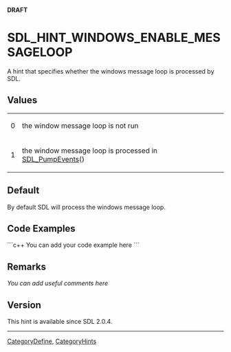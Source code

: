 <!-- pragma section-numbers off -->
<!-- pragma camelcase off -->
'''DRAFT'''

<!-- #*^*^*^*^*See http://wiki.libsdl.org/moin.cgi/SGEnumerations for details on editing this page*^*^*^*^* -->


= SDL_HINT_WINDOWS_ENABLE_MESSAGELOOP =
A hint that specifies whether the windows message loop is processed by SDL.




== Values ==
{|
|0
|the window message loop is not run
|-
|1
|the window message loop is processed in [[SDL_PumpEvents]]()
|}


== Default ==
By default SDL will process the windows message loop.


== Code Examples ==
```c++
You can add your code example here
```

<!-- #Leave this section as-is unless you have a code example to put in.  In that case, replace You can add your code example here with your code example following the Style Guide instructions.  Leave the rest of the markup alone and delete this comment. -->


== Remarks ==
''You can add useful comments here''

<!-- #Leave this section as-is unless you have a remark to put in.  In that case, replace ''You can add useful comments here'' with your remark(s) following the Style Guide instructions.  Leave the rest of the markup alone and delete this comment. -->

== Version ==
This hint is available since SDL 2.0.4.

----
[[CategoryDefine]], [[CategoryHints]]
<!-- #See the Style Guide for instructions on editing the footer. -->
